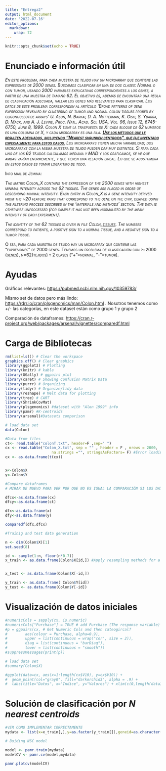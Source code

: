 ```yaml
---
title: "Entrega2"
output: html_document
date: '2022-07-16'
editor_options: 
  markdown: 
    wrap: 72
---
```


```r
knitr::opts_chunk$set(echo = TRUE)
```

# Enunciado e información útil

[*En este problema, para cada muestra de tejido hay un microarray que
contiene las expresiones de 2000 genes. Buscamos clasificar en una de
dos clases: Normal o con tumor, usando 2000 variables explicativas
correspondientes a los genes, a partir de una muestra de tamaño 62. El
objetivo es, además de encontrar una regla de clasificación adecuada,
hallar los genes más relevantes para clasificar. Los datos de este
problema corresponden al artículo 'Broad patterns of gene expression
revealed by clustering of tumor and normal colon tissues probed by
oligonucleotide arrays' U. Alon, N. Barkai, D. A. Notterman, K. Gish, S.
Ybarra, D. Mack, and A. J. Levine, Proc. Natl. Acad. Sci. USA, Vol. 96,
Issue 12, 6745-6750, June 8, 1999. Colon X tiene la traspuesta de X:
cada bloque de 62 números es una columna de X, y cada microarray es una
fila. [**Use los métodos que le resulten adecuados, incluyendo "Nearest
shrunken centroids", que fue inventado especialmente para estos
casos**.]{.underline} Los microarrays tienen mucha variabilidad; dos
microarrays con la misma muestra de tejido pueden dar muy distintos. Si
para cada uno de los 62 tejidos calculamos mediana y MAD y los
graficamos, se ve que ambas varían enormemente, y que tienen una
relación lineal. Lo que se acostumbra en estos casos es tomar logaritmo
de todo.*]{.smallcaps}

[Info mail de Jemina:]{.smallcaps}

[*The matrix Colon_X contains the expression of the 2000 genes with
highest minimal intensity across the 62 tissues. The genes are placed in
order of descending minimal intensity. Each entry in Colon_X is a gene
intensity derived from the \~20 feature pairs that correspond to the
gene on the chip, derived using the filtering process described in the
'materials and methods' section. The data is otherwise unprocessed (for
xample it has not been normalized by the mean intensity of each
experiment).*]{.smallcaps}

[*The identity of the 62 tissues is given in file
Colon\_[tissues](http://genomics-pubs.princeton.edu/oncology/affydata/tissues.html).
The numbers correspond to patients, a positive sign to a normal tissue,
and a negative sign to a tumor tissue.*]{.smallcaps}

[O sea, para cada muestra de tejido hay un microarray que contiene las
"expresiones" de 2000 genes. Tenemos un problema de clasificación con
p=2000 (genes), n=62(tejidos) y 2 clases ("+"=normal,
"-"=tumor).]{.smallcaps}

# Ayudas

Gráficos relevantes: <https://pubmed.ncbi.nlm.nih.gov/10359783/>

Mismo set de datos pero más lindo:
<https://rdrr.io/cran/plsgenomics/man/Colon.html> . Nosotros tenemos
como +/- las categorías, en este dataset están como grupo 1 y grupo 2

Comparación de dataframes:
<https://cran.r-project.org/web/packages/arsenal/vignettes/comparedf.html>

# Carga de Bibliotecas

```r
rm(list=ls()) # Clear the workspace
graphics.off() # Clear graphics
library(ggplot2) # Plotting
library(knitr) # kable
library(GGally) # ggpairs plot
library(caret) # Showing Confusion Matrix Data
library(purrr) # Organizing
library(tidyr) # Organize/tidy data
library(reshape) # Melt data for plotting
library(tree) # CART
library(ShrinkCovMat)
library(plsgenomics) #dataset with "Alon 1999" info
library(pamr) #K-centroids
library(arsenal)#Datasets comparison 

# load data set
data(Colon)
```

```r
#Data from files 
ct<- read.table("colonT.txt", header=F ,sep=" ")
cx <- read.table("Colon_X.txt", sep = "" , header = F , nrows = 2000,
                     na.strings ="", stringsAsFactors= F) #Error loading first element 
cx <- as.data.frame(t(cx))


x<-Colon$X
y<-Colon$Y


```

```r
#Compare dataframes
# MIRAR DE NUEVO PARA VER POR QUE NO ES IGUAL LA COMPARACIÓN SI LOS DATOS SON IGUALES

dfcx<-as.data.frame(cx)
dfcy<-as.data.frame(ct)

dfx<-as.data.frame(x)
dfy<-as.data.frame(y)

comparedf(dfx,dfcx)

```

```r

#Trainig and test data generation

n <- dim(Colon$X)[1]
set.seed(8)

id <- sample(1:n, floor(n*0.7))
x_train <- as.data.frame(Colon$X[id,]) #Apply resampling methods for a better estimation. A dataset #with only 62 samples is too low: K-Fold cross validation, Leave-one-out cross validation, Bootstrap


x_test <- as.data.frame(Colon$X[-id,])

y_train <- as.data.frame( Colon$Y[id])
y_test <- as.data.frame(Colon$Y[-id])
```

# Visualización de datos iniciales

```r
#numericCols = sapply(cx, is.numeric)
#numericCols["Purchase"] = TRUE # add Purchase (The response variable)
#p = ggpairs(cx, # Get Numeric Cols and then cateogircal?
#        aes(colour = Purchase, alpha=0.9),
#        upper = list(continuous = wrap("cor", size = 2)),
#        diag = list(continuous = "barDiag"),
#        lower = list(continuous = "smooth"))
#suppressMessages(print(p))
```

```r
# load data set
#summary(Colon$X)
```

```r
#ggplot(data=cx, aes(x=1:length(cx$V10), y=cx$V10)) + 
#  geom_point(col="gray0", fill="darkorchid3", alpha = .9) + 
#  labs(title="Datos", x="Indice", y="Valores") + xlim(c(0,length(data1$x))) + ylim(c(min(data1$x),max(data1$x)))
```

# Solución de clasificación por *N nearest centroids*

```r
#VER COMO IMPLEMENTAR CORRECTAMENTE
mydata <- list(x=x_train[,],y=as.factor(y_train[]),geneid=as.character(1:nrow(Colon$gene.names)), genenames=rownames(Colon$gene.names))

# Buiding NSC model

model <- pamr.train(mydata)
modelCV <- pamr.cv(model,mydata)

pamr.plotcv(modelCV)
```
